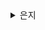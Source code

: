 <details>
<summary>은지</summary>
# 들어가며

### 리액트를 사용하는 이유

1. 명시적 상태 변경
  - 리액트는 단방향 바인딩만 지원 (=데이터 흐름이 한쪽으로만)
  - 상태가 변화하면 그 상태 변화를 명시적으로 일으키는 함수만 찾으면 됨
  - 다만, 항상 변화를 감지하고 업데이트하는 코드를 매번 작성해야 한다
2. JSX
3. 비교적 배우기 쉽고 간결함
4. 강력한 커뮤니티 그리고 메타

# 리액트의 역사

- 2000년대 웹개발은 데이터베이스에서 필요한 데이터를 불러온다음, 웹 서버에서 HTML 페이지를 만들어 클라이언트에 제공하는 방식으로 작동
- 2010년대 자바스크립트가 자리잡고 ES5가 처음으로 표준 스펙이됨(DOM 수정, 인터렉션, Ajax 등) ⇒ 점점 코드가 복잡해짐
  - 체계화하고자 MVC, MVVM 패턴 나옴
  - 자바스크립트의 코드 크기가 늘어날 수록 → 브라우저에서 다운로드, 파싱, 실행하는 부담 커짐
- 이후에 Bolt.js, FBolt.js 등 많은 라이브러리들이 나왔지만 결국 단방향 바인딩이 되는 렌더링 방식을 제안
  - 모델이 뷰를 변경한다
  - 리액트 등장
- 리액트의 관심사 분리
  - HTML, JS, CSS가 각자 다른 파일에 있는 것이 관심사의 분리이지만
  - HTML, JS, CSS를 한 파일에 컴포넌트 단위로 분리하는 것도 관심사의 분리이다.
</details>
